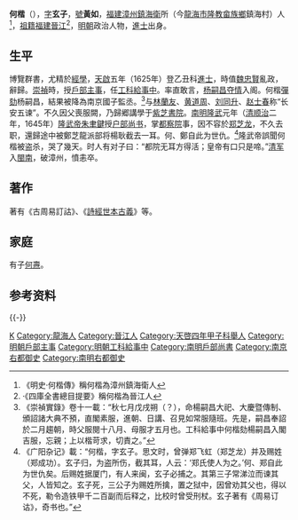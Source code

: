 '''何楷'''（{{bd|1594年||1645年||H}}），[[表字|字]]'''玄子'''，[[號|號]]'''黃如'''，[[福建|福建]][[漳州|漳州]][[鎮海衛|鎮海衛]]所（今[[龍海市|龍海市]][[隆教畲族鄉|隆教畲族鄉]]鎮海村）人<ref>《明史·何楷傳》稱何楷為漳州鎮海衛人</ref>，[[祖籍|祖籍]][[福建|福建]][[晉江|晉江]]<ref>·《四庫全書總目提要》稱何楷為晉江人</ref>，[[明朝|明朝]]政治人物，[[進士|進士]]出身。

==生平==
博覽群書，尤精於[[經學|經學]]，[[天啟_(明朝)|天啟]]五年（1625年）登乙丑科[[進士|進士]]，時值[[魏忠賢|魏忠賢]]亂政，辭歸。[[崇禎|崇禎]]時，授[[户部_(官署)|戶部]][[主事|主事]]，任[[工科|工科]][[給事中|給事中]]。率直敢言，[[杨嗣昌|杨嗣昌]][[夺情|夺情]]入阁。何楷[[彈劾|彈劾]]杨嗣昌，結果被降為南京國子監丞。<ref>《崇禎實錄》卷十一載：“秋七月戊戌朔（？），命楊嗣昌大祀、大慶暨傳制、頒詔諸大典不預，直閣素服，進朝、日講、召見如常服隨班。先是，嗣昌奉詔於二月趨朝，時父服閱十八月、母服才五月也。工科給事中何楷劾楊嗣昌入閣吉服，忘親；上以楷苛求，切責之。”</ref>与[[林蘭友|林蘭友]]、[[黄道周|黄道周]]、[[刘同升|刘同升]]、[[赵士春|赵士春]]称“长安五谏”。不久因父喪服闕，乃歸郷講學于[[紫芝書院|紫芝書院]]。[[南明|南明]][[隆武|隆武]]元年（[[清|清]][[顺治|顺治]]二年，1645年）[[隆武帝|隆武帝]][[朱聿鍵|朱聿鍵]]授[[户部尚书|户部尚书]]，掌[[都察院|都察院]]事，因不容於[[郑芝龙|郑芝龙]]，不久去职，還歸途中被鄭芝龍派部将楊耿截去一耳。何、鄭自此为世仇。<ref>《广阳杂记》載：“何楷，字玄子。思文时，曾弹郑飞虹（郑芝龙）并及赐姓（郑成功）。玄子归，为盗所伤，截其耳，人云：‘郑氏使人为之。’何、郑自此为世仇矣。后赐姓据厦门，有人来闽，玄子必捕之。其第三子常涕泣而谏其父，人皆知之。玄子死，三公子为赐姓所擒，置之狱中，因曾劝其父也，得以不死，勒令造铁甲千二百副而后释之，比校时曾受刑杖。玄子著有《周易订诂》，奇书也。”</ref>隆武帝誤聞何楷被盗杀，哭了幾天。时人有对子曰：“都院无耳方得活；皇帝有口只是啼。”[[清军|清军]]入[[閩南|閩南]]，破漳州，憤恚卒。

== 著作 ==
著有《古周易訂詁》、《[[詩經世本古義|詩經世本古義]]》等。

== 家庭 ==
有子[[何燾|何燾]]。

== 参考资料 ==
{{reflist}}

{{-}}
{{並稱|長安五諫|[[何楷|何　楷]] - [[黃道周|黃道周]] - [[劉同升|劉同升]] - [[趙士春|趙士春]] - [[林蘭友|林蘭友]]}}
{{天啓五年乙丑科殿試金榜}}

{{Authority control}}
{{DEFAULTSORT:He何}}
[[Category:何姓|K]]
[[Category:龍海人|Category:龍海人]]
[[Category:晉江人|Category:晉江人]]
[[Category:天啓四年甲子科舉人|Category:天啓四年甲子科舉人]]
[[Category:明朝戶部主事|Category:明朝戶部主事]]
[[Category:明朝工科給事中|Category:明朝工科給事中]]
[[Category:南明戶部尚書|Category:南明戶部尚書]]
[[Category:南京右都御史|Category:南京右都御史]]
[[Category:南明右都御史|Category:南明右都御史]]
